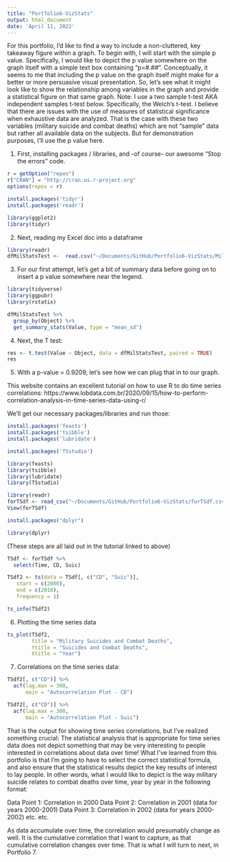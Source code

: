 ```yaml
---
title: "Portfolio6-VizStats"
output: html_document
date: 'April 11, 2022'
---
```


For this portfolio, I'd like to find a way to include a non-cluttered, key takeaway figure within a graph. To begin with, I will start with the simple p value. Specifically, I would like to depict the p value somewhere on the graph itself with a simple text box containing "p=#.##". 
Conceptually, it seems to me that including the p value on the graph itself might make for a better or more persuasive visual presentation. So, let's see what it might look like to show the relationship among variables in the graph and provide a statistical figure on that same graph. 
Note: I use a two sample t-test AKA independent samples t-test below. Specifically, the Welch’s t-test. 
I believe that there are issues with the use of measures of statistical significance when exhaustive data are analyzed. That is the case with these two variables (military suicide and combat deaths) which are not "sample" data but rather all available data on the subjects. But for demonstration purposes, I'll use the p value here. 

1) First, installing packages / libraries, and -of course- our awesome "Stop the errors" code. 

```r
r = getOption("repos")
r["CRAN"] = "http://cran.us.r-project.org"
options(repos = r)
```

```r
install.packages('tidyr')
install.packages('readr')
```

```r
library(ggplot2)
library(tidyr)
```

2) Next, reading my Excel doc into a dataframe
```r
library(readr)
dfMilStatsTest <-  read.csv("~/Documents/GitHub/Portfolio6-VizStats/MilStatsExcel.csv")
```

3) For our first attempt, let's get a bit of summary data before going on to insert a p value somewhere near the legend.

```r
library(tidyverse)
library(ggpubr)
library(rstatix)
```

```r
dfMilStatsTest %>%
  group_by(Object) %>%
  get_summary_stats(Value, type = "mean_sd")
```
4) Next, the T test:

```r
res <- t.test(Value ~ Object, data = dfMilStatsTest, paired = TRUE)
res
```

5) With a p-value = 0.9209, let's see how we can plug that in to our graph.

This website contains an excellent tutorial on how to use R to do time series correlations:
https://www.lobdata.com.br/2020/09/15/how-to-perform-correlation-analysis-in-time-series-data-using-r/

We'll get our necessary packages/libraries and run those:

```r
install.packages('feasts')
install.packages('tsibble')
install.packages('lubridate')
```

```r
install.packages('TSstudio')
```

```r
library(feasts)
library(tsibble)
library(lubridate)
library(TSstudio)
```

```r
library(readr)
forTSdf <- read_csv("~/Documents/GitHub/Portfolio6-VizStats/forTSdf.csv")
View(forTSdf)
```

```r
install.packages("dplyr")
```

```r
library(dplyr)
```

(These steps are all laid out in the tutorial linked to above)

```r
TSdf <- forTSdf %>%
  select(Time, CD, Suic)
```

```r
TSdf2 <- ts(data = TSdf[, c("CD", "Suic")],
   start = c(2000),
   end = c(2016), 
   frequency = 1)
```

```r
ts_info(TSdf2)
```

6) Plotting the time series data

```r
ts_plot(TSdf2,
        title = "Military Suicides and Combat Deaths",
        Ytitle = "Suicides and Combat Deaths",
        Xtitle = "Year")
```

7) Correlations on the time series data:

```r
TSdf2[, c("CD")] %>% 
  acf(lag.max = 300,
      main = "Autocorrelation Plot - CD")
```

```r
TSdf2[, c("CD")] %>% 
  acf(lag.max = 300,
      main = "Autocorrelation Plot - Suic")
```

That is the output for showing time series correlations, but I've realized something crucial: The statistical analysis that is appropriate for time series data does not depict something that may be very interesting to people interested in correlations about data over time!
What I've learned from this portfolio is that I'm going to have to select the correct statistical formula, and also ensure that the statistical results depict the key results of interest to lay people. In other words, what I would like to depict is the way military suicide relates to combat deaths over time, year by year in the following format:

Data Point 1: Correlation in 2000
Data Point 2: Correlation in 2001 (data for years 2000-2001)
Data Point 3: Correlation in 2002 (data for years 2000-2002)
etc. etc.

As data accumulate over time, the correlation would presumably change as well. It is the cumulative correlation that I want to capture, as that cumulative correlation changes over time. That is what I will turn to next, in Portfolio 7.


